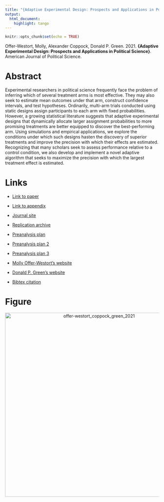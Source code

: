 ```yaml
---
title: "{Adaptive Experimental Design: Prospects and Applications in Political Science}"
output:
  html_document:
    highlight: tango
---
```


```r
knitr::opts_chunk$set(echo = TRUE)
```

Offer-Westort, Molly, Alexander Coppock, Donald P. Green. 2021. <b>{Adaptive Experimental Design: Prospects and Applications in Political Science}</b>. American Journal of Political Science.

# Abstract
Experimental researchers in political science frequently face the problem of inferring which of several treatment arms is most effective. They may also seek to estimate mean outcomes under that arm, construct confidence intervals, and test hypotheses. Ordinarily, multi-arm trials conducted using static designs assign participants to each arm with fixed probabilities. However, a growing statistical literature suggests that adaptive experimental designs that dynamically allocate larger assignment probabilities to more promising treatments are better equipped to discover the best-performing arm. Using simulations and empirical applications, we explore the conditions under which such designs hasten the discovery of superior treatments  and improve the precision with which their effects are estimated. Recognizing that many scholars seek to assess performance relative to a control condition, we also develop and implement a novel adaptive algorithm that seeks to maximize the precision with which the largest treatment effect is estimated.

# Links
 - <a href='offer-westort_coppock_green_2021.pdf' target='_blank'>Link to paper</a>
 - <a href='offer-westort_coppock_green_2021_appendix.pdf'target='_blank'>Link to appendix</a>
 - <a href='https://doi.org/10.1111/ajps.12597'target='_blank'>Journal site</a>
 - <a href='https://doi.org/10.7910/DVN/CMUHBU'target='_blank'>Replication archive</a>
 - <a href='https://osf.io/6p7ry'target='_blank'>Preanalysis plan</a>
 - <a href='https://osf.io/xp8mc'target='_blank'>Preanalysis plan 2</a>
 - <a href='https://osf.io/6p7ry'target='_blank'>Preanalysis plan 3</a>

 - <a href= 'https://mollyow.github.io' target='_blank'>Molly Offer-Westort's website</a>
 - <a href= 'http://www.donaldgreen.com/' target='_blank'>Donald P. Green's website</a>
 - <a href='offer-westort_coppock_green_2021.txt'target='_blank'>Bibtex citation</a>

# Figure
<center><img src="display_figures/offer-westort_coppock_green_2021_display.png" alt="offer-westort_coppock_green_2021" width="600"></center>